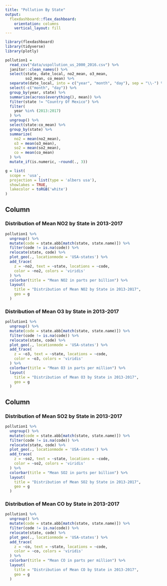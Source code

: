 ```yaml
---
title: "Pollution By State"
output: 
  flexdashboard::flex_dashboard:
    orientation: columns
    vertical_layout: fill
---
```


```r
library(flexdashboard)
library(tidyverse)
library(plotly)
```


```r
pollution1 = 
  read_csv("data/uspollution_us_2000_2016.csv") %>% 
  janitor::clean_names() %>%
  select(state, date_local, no2_mean, o3_mean, 
         so2_mean, co_mean) %>%
  separate(date_local, into = c("year", "month", "day"), sep = "\\-") %>%
  select(-c("month", "day")) %>%
  group_by(year, state) %>%
  summarize(across(everything(), mean)) %>%
  filter(state != "Country Of Mexico") %>% 
  filter(
    year %in% (2013:2017)
  ) %>% 
  ungroup() %>% 
  select(state:co_mean) %>% 
  group_by(state) %>% 
  summarize(
    no2 = mean(no2_mean),
    o3 = mean(o3_mean),
    so2 = mean(so2_mean),
    co = mean(co_mean)
  ) %>%
  mutate_if(is.numeric, ~round(., 3))

g = list(
  scope = 'usa',
  projection = list(type = 'albers usa'),
  showlakes = TRUE,
  lakecolor = toRGB('white')
)
```

Column {data-width=500}
-----------------------------------------------------------------------

### Distribution of Mean NO2 by State in 2013-2017

```r
pollution1 %>%
  ungroup() %>%
  mutate(code = state.abb[match(state, state.name)]) %>%
  filter(code != is.na(code)) %>%
  relocate(state, code) %>%
  plot_geo(., locationmode = 'USA-states') %>% 
  add_trace(
    z = ~no2, text = ~state, locations = ~code,
    color = ~no2, colors = 'viridis'
  ) %>% 
  colorbar(title = "Mean NO2 in parts per billion") %>% 
  layout(
    title = "Distribution of Mean NO2 by State in 2013-2017",
    geo = g
  )
```

### Distribution of Mean O3 by State in 2013-2017

```r
pollution1 %>%
  ungroup() %>%
  mutate(code = state.abb[match(state, state.name)]) %>%
  filter(code != is.na(code)) %>%
  relocate(state, code) %>%
  plot_geo(., locationmode = 'USA-states') %>% 
  add_trace(
    z = ~o3, text = ~state, locations = ~code,
    color = ~o3, colors = 'viridis'
  ) %>% 
  colorbar(title = "Mean O3 in parts per million") %>% 
  layout(
    title = "Distribution of Mean O3 by State in 2013-2017",
    geo = g
  )
```


Column {data-width=500}
-----------------------------------------------------------------------

### Distribution of Mean SO2 by State in 2013-2017

```r
pollution1 %>%
  ungroup() %>%
  mutate(code = state.abb[match(state, state.name)]) %>%
  filter(code != is.na(code)) %>%
  relocate(state, code) %>%
  plot_geo(., locationmode = 'USA-states') %>% 
  add_trace(
    z = ~so2, text = ~state, locations = ~code,
    color = ~so2, colors = 'viridis'
  ) %>% 
  colorbar(title = "Mean SO2 in parts per billion") %>% 
  layout(
    title = "Distribution of Mean SO2 by State in 2013-2017",
    geo = g
  )
```

### Distribution of Mean CO by State in 2013-2017

```r
pollution1 %>%
  ungroup() %>%
  mutate(code = state.abb[match(state, state.name)]) %>%
  filter(code != is.na(code)) %>%
  relocate(state, code) %>%
  plot_geo(., locationmode = 'USA-states') %>% 
  add_trace(
    z = ~co, text = ~state, locations = ~code,
    color = ~co, colors = 'viridis'
  ) %>% 
  colorbar(title = "Mean CO in parts per million") %>% 
  layout(
    title = "Distribution of Mean CO by State in 2013-2017",
    geo = g
  )
```

